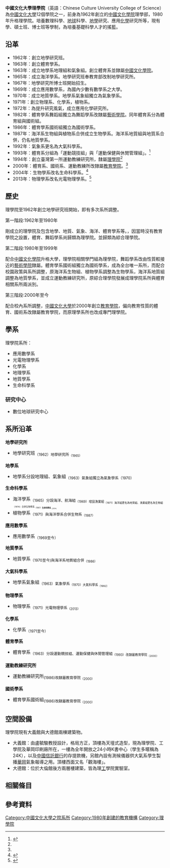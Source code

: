 {{高校
| name =中國文化大學理學院
|EnglishName=Chinese Culture University <br> College of Science
| image =
| 院長 = 盧光輝
| type = 私立
| established = 1980年
| location = {{Flagicon|ROC}}陽明山校本部
| address =[[臺北市|臺北市]][[士林區|士林區]]陽明里華岡路55號
| affiliation = [[中國文化大學|中國文化大學]]
|Faculty=84
|Undergraduate=1248(102學年度)<ref>{{cite web|url=http://www.edu.tw/pages/detail.aspx?Node=3752&Page=22203&Index=7&WID=31d75a44-efff-4c44-a075-15a9eb7aecdf|title=102 (2013-2014) 學年度各級學校基本資料|publisher=教育部全球資訊網|language=zh|location=臺北市|year=2013|accessdate=2015-08-03|archive-date=2015-09-24|archive-url=https://web.archive.org/web/20150924125624/http://www.edu.tw/pages/detail.aspx?Node=3752&Page=22203&Index=7&WID=31d75a44-efff-4c44-a075-15a9eb7aecdf|dead-url=no}}</ref>
|Postgraduate=254
| website = [http://crs.pccu.edu.tw/bin/home.php//// 中國文化大學理學院系網]
| colors =淺紫色{{color box|#BA55D3}}
| border_color =
| box_width =
}}

'''中國文化大學理學院'''（英語：Chinese Culture University College of Science）為[[中國文化大學|中國文化大學]]12個學院之一，前身為1962年創立的[[中國文化學院|中國文化學院]]理學部，1980年升格理學院。培養數理科學、[[地球|地球]]科學、[[地學|地學]]研究、應用[[化學|化學]]研究所等，現有學、碩士班、博士班等學制，為培養基礎科學人才的搖籃。

==沿革==

*1962年：創立地學研究班。
*1963年：創立體育學系。
*1963年：成立地學系地理組和氣象組。創立體育系並隸屬[[中國文化學院|中國文化學院]]。
*1965年：成立海洋學系。地學研究班奉教育部改制地學研究所。
*1967年：地學研究所博士班開始招生。
*1969年：成立應用數學系，為國內少數有數學系之大學。
*1970年：成立地質學系。地學系氣象組獨立為氣象學系。
*1971年：創立物理系、化學系，植物系。
*1972年：為提升研究風氣，成立應用化學研究所。
*1982年：體育學系舞蹈組獨立為舞蹈學系改隸屬[[中國文化大學藝術學院|藝術學院]]。同年體育系分為體育組與國術組。
*1986年：體育學系國術組獨立為國術學系。
*1987年：海洋系生物組與植物系合併成立生物學系。海洋系地質組與地質系合併，仍名地質學系。
*1992年：氣象系更名為大氣科學系。
*1993年：體育系分組為「運動競技組」與「運動保健與休閒管理組」。<ref name="#1">{{cite web|author=中國文化大學|title=本系目標與特色|url=http://www2.pccu.edu.tw/crusdp/2-1history.html|access-date=2015-09-14|archive-url=https://web.archive.org/web/20160304133610/http://www2.pccu.edu.tw/crusdp/2-1history.html|archive-date=2016-03-04|dead-url=yes}}</ref>
*1994年：創立臺灣第一所運動教練研究所，隸屬[[中國文化大學理學院|理學院]]<ref name="#1"/>
*2000年：體育系、國術系、運動教練所改隸屬[[中國文化大學教育學院|教育學院]]。<ref name="#1"/>
*2004年：生物學系改名生命科學系。<ref>{{cite web|author=中國文化大學生命科學系|title=沿革與特色。|url=http://sbi.pccu.edu.tw/ls/his.aspx|accessdate=2015-09-14|archive-date=2016-03-04|archive-url=https://web.archive.org/web/20160304113727/http://sbi.pccu.edu.tw/ls/his.aspx|dead-url=yes}}</ref>
*2013年：物理學系改名光電物理學系。<ref>{{cite web|author=中國文化大學物理系|title=歷史沿革。|url=http://phy.pccu.edu.tw/files/15-1087-215,c83-1.php|accessdate=2015-09-14|archive-date=2015-07-21|archive-url=https://web.archive.org/web/20150721083252/http://phy.pccu.edu.tw/files/15-1087-215,c83-1.php|dead-url=no}}</ref>

==歷史==
理學院至1962年創立地學研究班開始，即有多次系所調整。

;第一階段:1962年至1980年
剛成立的理學院及包含地學、地質、氣象、海洋、體育學系等。，因當時沒有教育學院之設置，體育、舞蹈學系尚歸類為理學院。並歸類為綜合理學院。

;第二階段:1980年至1999年

配合[[中國文化學院|中國文化學院]]升格大學，理學院相關學門組為理學院，舞蹈學系改由性質較接近的[[中國文化大學藝術學院|藝術學院]]隸屬。體育學系國術組獨立為國術學系，成為全台唯一系所，而配合校園政策與系所調整，原海洋系生物組、植物學系調整為生物學系，海洋系地質組調整為地質學系，並成立運動教練研究所，原綜合理學院發展成理學院系所與體育相關系所兩派別。

;第三階段:2000年至今

配合校內系所調整，[[中國文化大學|中國文化大學]]於2000年創立[[中國文化大學教育學院|教育學院]]，偏向教育性質的體育、國術系改隸屬教育學院，而原理學系所也改成專門理學院。

==學系==
理學院系所：
*應用數學系
*光電物理學系
*化學系
*地理學系
*地質學系
*生命科學系

=== 研究中心 ===
*數位地球研究中心

==系所沿革==
'''地學研究所'''
*地學研究班<sub>（1962）{{to}}地學研究所<sub>（1965）
'''地學系'''
*地學系分設地理組、氣象組<sub>（1963）{{to}}氣象組獨立為氣象學系（1970）

'''生命科學系'''
*海洋學系<sub>（1965）{{to}}分設海洋、航海組<sub>（1969）{{to}}增設漁業組<sub>（1971）{{to}}海洋組更名為地質組、漁業組更名為生物組<sub>（1974）{{to}}合併生物學系<sub>（1987）{{to}}'''生命科學系'''<sub>（2004）
*植物學系<sub>（1971）{{to}}與海洋學系合併生物系<sub>（1987）

'''應用數學系'''
*應用數學系<sub>（1969至今）
'''地質學系'''
*地質學系<sub>（1970至今){{to}}與海洋系地質組合併<sub>（1986）
'''大氣科學系'''
*地學系氣象組<sub>（1963）{{to}}氣象學系<sub>（1970）{{to}}大氣科學系<sub>（1992）

'''物理學系'''
*物理學系<sub>（1971）{{to}}光電物理學系<sub>（2013）

'''化學系'''
*化學系<sub>（1971至今）

'''體育學系'''
*體育學系<sub>（1963）{{to}}分設運動競技組、運動保健與休閒管理組<sub>（1993）{{to}}改隸屬教育學院<sub>（2000）

'''運動教練研究所'''
*運動教練研究所<sub>(1986){{to}}改隸屬教育學院<sub>（2000）

'''國術學系'''
*體育學系國術組<sub>(1986){{to}}改隸屬教育學院<sub>（2000）

==空間設備==
理學院現有大義館與大德館兩棟建築物。

*大義館：由盧毓駿教授設計，格局方正，頂樓為天壇式造型，現為理學院、工學院及華岡印刷廠所在，一樓為全年開放之24小時K書中心（學生多暱稱為24K），以及[[中國信託銀行|中國信託銀行]]的存提款機，另館內設有測候儀器供大氣系學生製播[[華岡|華岡]]氣象報導之用。頂樓西面又名「觀海樓」。
*大德館：位於大倫館後方兩層樓建築，皆為理[[中國文化大學工學院|工]]學院實驗室。

==相關條目==
{{中國文化大學|state=uncollapse}}

==參考資料==
{{reflist}}

[[Category:中國文化大學之院系所|Category:中國文化大學之院系所]]
[[Category:1980年創建的教育機構|Category:1980年創建的教育機構]]
[[Category:理學院|Category:理學院]]